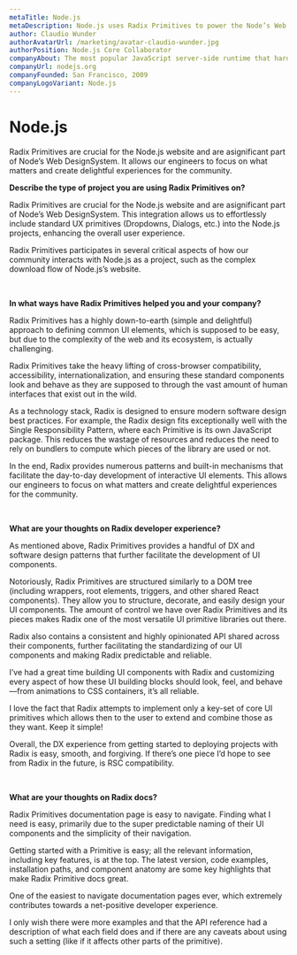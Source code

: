 ```yaml
---
metaTitle: Node.js
metaDescription: Node.js uses Radix Primitives to power the Node’s Web DesignSystem. It allows engineers to focus on what matters and create delightful experiences for the web community.
author: Claudio Wunder
authorAvatarUrl: /marketing/avatar-claudio-wunder.jpg
authorPosition: Node.js Core Collaborator
companyAbout: The most popular JavaScript server-side runtime that hardly needs an introduction, Node.js is one of the fundamental projects in the web ecosystem.
companyUrl: nodejs.org
companyFounded: San Francisco, 2009
companyLogoVariant: Node.js
---
```


# Node.js

<HeroQuote>
  Radix Primitives are crucial for the Node.js website and are asignificant part
  of Node’s Web DesignSystem. It allows our engineers to focus on what matters
  and create delightful experiences for the community.
</HeroQuote>

**Describe the type of project you are using Radix Primitives on?**

Radix Primitives are crucial for the Node.js website and are asignificant part of Node’s Web DesignSystem. This integration allows us to effortlessly include standard UX primitives (Dropdowns, Dialogs, etc.) into the Node.js projects, enhancing the overall user experience.

Radix Primitives participates in several critical aspects of how our community interacts with Node.js as a project, such as the complex download flow of Node.js’s website.

<br />

**In what ways have Radix Primitives helped you and your company?**

Radix Primitives has a highly down-to-earth (simple and delightful) approach to defining common UI elements, which is supposed to be easy, but due to the complexity of the web and its ecosystem, is actually challenging.

Radix Primitives take the heavy lifting of cross-browser compatibility, accessibility, internationalization, and ensuring these standard components look and behave as they are supposed to through the vast amount of human interfaces that exist out in the wild.

As a technology stack, Radix is designed to ensure modern software design best practices. For example, the Radix design fits exceptionally well with the Single Responsibility Pattern, where each Primitive is its own JavaScript package. This reduces the wastage of resources and reduces the need to rely on bundlers to compute which pieces of the library are used or not.

In the end, Radix provides numerous patterns and built-in mechanisms that facilitate the day-to-day development of interactive UI elements. This allows our engineers to focus on what matters and create delightful experiences for the community.

<br />

**What are your thoughts on Radix developer experience?**

As mentioned above, Radix Primitives provides a handful of DX and software design patterns that further facilitate the development of UI components.

Notoriously, Radix Primitives are structured similarly to a DOM tree (including wrappers, root elements, triggers, and other shared React components). They allow you to structure, decorate, and easily design your UI components. The amount of control we have over Radix Primitives and its pieces makes Radix one of the most versatile UI primitive libraries out there.

Radix also contains a consistent and highly opinionated API shared across their components, further facilitating the standardizing of our UI components and making Radix predictable and reliable.

I’ve had a great time building UI components with Radix and customizing every aspect of how these UI building blocks should look, feel, and behave—from animations to CSS containers, it’s all reliable.

I love the fact that Radix attempts to implement only a key-set of core UI primitives which allows then to the user to extend and combine those as they want. Keep it simple!

Overall, the DX experience from getting started to deploying projects with Radix is easy, smooth, and forgiving. If there’s one piece I’d hope to see from Radix in the future, is RSC compatibility.

<br />

**What are your thoughts on Radix docs?**

Radix Primitives documentation page is easy to navigate. Finding what I need is easy, primarily due to the super predictable naming of their UI components and the simplicity of their navigation.

Getting started with a Primitive is easy; all the relevant information, including key features, is at the top. The latest version, code examples, installation paths, and component anatomy are some key highlights that make Radix Primitive docs great.

One of the easiest to navigate documentation pages ever, which extremely contributes towards a net-positive developer experience.

I only wish there were more examples and that the API reference had a description of what each field does and if there are any caveats about using such a setting (like if it affects other parts of the primitive).
